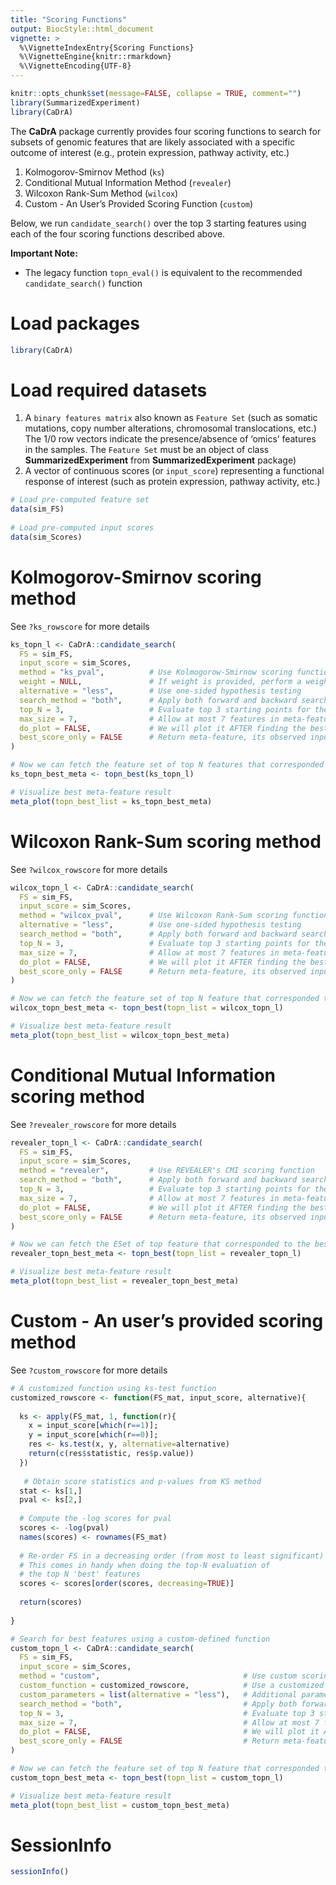 ```yaml
---
title: "Scoring Functions"
output: BiocStyle::html_document
vignette: >
  %\VignetteIndexEntry{Scoring Functions}
  %\VignetteEngine{knitr::rmarkdown}
  %\VignetteEncoding{UTF-8}
---
```


```r
knitr::opts_chunk$set(message=FALSE, collapse = TRUE, comment="")
library(SummarizedExperiment)
library(CaDrA)
```

The **CaDrA** package currently provides four scoring functions to search for subsets of genomic features that are likely associated with a specific outcome of interest (e.g., protein expression, pathway activity, etc.)

1. Kolmogorov-Smirnov Method (`ks`)
2. Conditional Mutual Information Method (`revealer`)
3. Wilcoxon Rank-Sum Method (`wilcox`)
4. Custom - An User's Provided Scoring Function (`custom`)

Below, we run `candidate_search()` over the top 3 starting features using each of the four scoring functions described above.

**Important Note:**

- The legacy function `topn_eval()` is equivalent to the recommended `candidate_search()` function

# Load packages

```r
library(CaDrA)
```

# Load required datasets

1. A `binary features matrix` also known as `Feature Set` (such as somatic mutations, copy number alterations, chromosomal translocations, etc.) The 1/0 row vectors indicate the presence/absence of ‘omics’ features in the samples. The `Feature Set` must be an object of class **SummarizedExperiment** from **SummarizedExperiment** package) 
2. A vector of continuous scores (or `input_score`) representing a functional response of interest (such as protein expression, pathway activity, etc.)

```r

# Load pre-computed feature set
data(sim_FS)
 
# Load pre-computed input scores
data(sim_Scores)

```

# Kolmogorov-Smirnov scoring method 

See `?ks_rowscore` for more details

```r

ks_topn_l <- CaDrA::candidate_search(
  FS = sim_FS,
  input_score = sim_Scores,
  method = "ks_pval",          # Use Kolmogorow-Smirnow scoring function 
  weight = NULL,               # If weight is provided, perform a weighted-KS test
  alternative = "less",        # Use one-sided hypothesis testing
  search_method = "both",      # Apply both forward and backward search
  top_N = 3,                   # Evaluate top 3 starting points for the search
  max_size = 7,                # Allow at most 7 features in meta-feature matrix
  do_plot = FALSE,             # We will plot it AFTER finding the best hits
  best_score_only = FALSE      # Return meta-feature, its observed input scores and corresponding best score
)

# Now we can fetch the feature set of top N features that corresponded to the best scores over the top N search
ks_topn_best_meta <- topn_best(ks_topn_l)

# Visualize best meta-feature result
meta_plot(topn_best_list = ks_topn_best_meta)

```

# Wilcoxon Rank-Sum scoring method 

See `?wilcox_rowscore` for more details

```r

wilcox_topn_l <- CaDrA::candidate_search(
  FS = sim_FS,
  input_score = sim_Scores,
  method = "wilcox_pval",      # Use Wilcoxon Rank-Sum scoring function
  alternative = "less",        # Use one-sided hypothesis testing
  search_method = "both",      # Apply both forward and backward search
  top_N = 3,                   # Evaluate top 3 starting points for the search
  max_size = 7,                # Allow at most 7 features in meta-feature matrix
  do_plot = FALSE,             # We will plot it AFTER finding the best hits
  best_score_only = FALSE      # Return meta-feature, its observed input scores and corresponding best score
)

# Now we can fetch the feature set of top N feature that corresponded to the best scores over the top N search
wilcox_topn_best_meta <- topn_best(topn_list = wilcox_topn_l)

# Visualize best meta-feature result
meta_plot(topn_best_list = wilcox_topn_best_meta)

```

# Conditional Mutual Information scoring method 

See `?revealer_rowscore` for more details

```r

revealer_topn_l <- CaDrA::candidate_search(
  FS = sim_FS,
  input_score = sim_Scores,
  method = "revealer",         # Use REVEALER's CMI scoring function
  search_method = "both",      # Apply both forward and backward search
  top_N = 3,                   # Evaluate top 3 starting points for the search
  max_size = 7,                # Allow at most 7 features in meta-feature matrix
  do_plot = FALSE,             # We will plot it AFTER finding the best hits
  best_score_only = FALSE      # Return meta-feature, its observed input scores and corresponding best score
)

# Now we can fetch the ESet of top feature that corresponded to the best scores over the top N search
revealer_topn_best_meta <- topn_best(topn_list = revealer_topn_l)

# Visualize best meta-feature result
meta_plot(topn_best_list = revealer_topn_best_meta)

```

# Custom - An user's provided scoring method

See `?custom_rowscore` for more details

```r

# A customized function using ks-test function
customized_rowscore <- function(FS_mat, input_score, alternative){
  
  ks <- apply(FS_mat, 1, function(r){ 
    x = input_score[which(r==1)]; 
    y = input_score[which(r==0)];
    res <- ks.test(x, y, alternative=alternative)
    return(c(res$statistic, res$p.value))
  })
  
   # Obtain score statistics and p-values from KS method
  stat <- ks[1,]
  pval <- ks[2,]
  
  # Compute the -log scores for pval
  scores <- -log(pval)
  names(scores) <- rownames(FS_mat)
  
  # Re-order FS in a decreasing order (from most to least significant)
  # This comes in handy when doing the top-N evaluation of
  # the top N 'best' features
  scores <- scores[order(scores, decreasing=TRUE)]
  
  return(scores)
  
}

# Search for best features using a custom-defined function
custom_topn_l <- CaDrA::candidate_search(
  FS = sim_FS,
  input_score = sim_Scores,
  method = "custom",                                # Use custom scoring function
  custom_function = customized_rowscore,            # Use a customized scoring function
  custom_parameters = list(alternative = "less"),   # Additional parameters to pass to custom_function
  search_method = "both",                           # Apply both forward and backward search
  top_N = 3,                                        # Evaluate top 3 starting points for the search
  max_size = 7,                                     # Allow at most 7 features in meta-feature matrix
  do_plot = FALSE,                                  # We will plot it AFTER finding the best hits
  best_score_only = FALSE                           # Return meta-feature, its observed input scores and corresponding best score
)

# Now we can fetch the feature set of top N feature that corresponded to the best scores over the top N search
custom_topn_best_meta <- topn_best(topn_list = custom_topn_l)

# Visualize best meta-feature result
meta_plot(topn_best_list = custom_topn_best_meta)

```

# SessionInfo

```r
sessionInfo()
```



